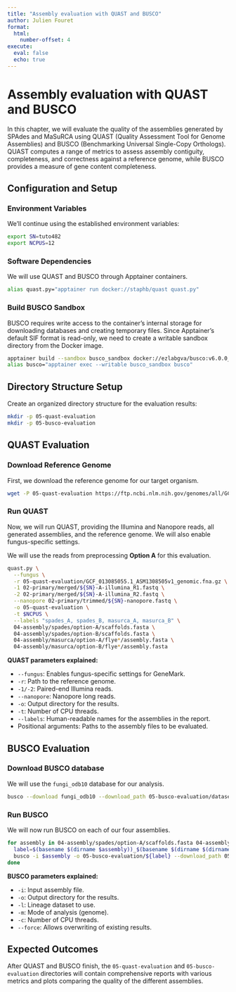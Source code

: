 ```yaml
---
title: "Assembly evaluation with QUAST and BUSCO"
author: Julien Fouret
format: 
  html:
    number-offset: 4
execute:
  eval: false
  echo: true
---
```


# Assembly evaluation with QUAST and BUSCO

In this chapter, we will evaluate the quality of the assemblies generated by SPAdes and MaSuRCA using QUAST (Quality Assessment Tool for Genome Assemblies) and BUSCO (Benchmarking Universal Single-Copy Orthologs). QUAST computes a range of metrics to assess assembly contiguity, completeness, and correctness against a reference genome, while BUSCO provides a measure of gene content completeness.

## Configuration and Setup

### Environment Variables

We'll continue using the established environment variables:

``` bash
export SN=tuto482
export NCPUS=12
```

### Software Dependencies

We will use QUAST and BUSCO through Apptainer containers.

``` bash
alias quast.py="apptainer run docker://staphb/quast quast.py"
```

### Build BUSCO Sandbox

BUSCO requires write access to the container's internal storage for downloading databases and creating temporary files. Since Apptainer's default SIF format is read-only, we need to create a writable sandbox directory from the Docker image.

``` bash
apptainer build --sandbox busco_sandbox docker://ezlabgva/busco:v6.0.0_cv1
alias busco="apptainer exec --writable busco_sandbox busco"
```

## Directory Structure Setup

Create an organized directory structure for the evaluation results:

``` bash
mkdir -p 05-quast-evaluation
mkdir -p 05-busco-evaluation
```

## QUAST Evaluation

### Download Reference Genome

First, we download the reference genome for our target organism.

``` bash
wget -P 05-quast-evaluation https://ftp.ncbi.nlm.nih.gov/genomes/all/GCF/013/085/055/GCF_013085055.1_ASM1308505v1/GCF_013085055.1_ASM1308505v1_genomic.fna.gz
```

### Run QUAST

Now, we will run QUAST, providing the Illumina and Nanopore reads, all generated assemblies, and the reference genome. We will also enable fungus-specific settings.

We will use the reads from preprocessing **Option A** for this evaluation.

``` bash
quast.py \
  --fungus \
  -r 05-quast-evaluation/GCF_013085055.1_ASM1308505v1_genomic.fna.gz \
  -1 02-primary/merged/${SN}-A-illumina_R1.fastq \
  -2 02-primary/merged/${SN}-A-illumina_R2.fastq \
  --nanopore 02-primary/trimmed/${SN}-nanopore.fastq \
  -o 05-quast-evaluation \
  -t $NCPUS \
  --labels "spades_A, spades_B, masurca_A, masurca_B" \
  04-assembly/spades/option-A/scaffolds.fasta \
  04-assembly/spades/option-B/scaffolds.fasta \
  04-assembly/masurca/option-A/flye*/assembly.fasta \
  04-assembly/masurca/option-B/flye*/assembly.fasta
```

**QUAST parameters explained:**

-   `--fungus`: Enables fungus-specific settings for GeneMark.
-   `-r`: Path to the reference genome.
-   `-1/-2`: Paired-end Illumina reads.
-   `--nanopore`: Nanopore long reads.
-   `-o`: Output directory for the results.
-   `-t`: Number of CPU threads.
-   `--labels`: Human-readable names for the assemblies in the report.
-   Positional arguments: Paths to the assembly files to be evaluated.

## BUSCO Evaluation

### Download BUSCO database

We will use the `fungi_odb10` database for our analysis.

``` bash
busco --download fungi_odb10 --download_path 05-busco-evaluation/datasets
```

### Run BUSCO

We will now run BUSCO on each of our four assemblies.

``` bash
for assembly in 04-assembly/spades/option-A/scaffolds.fasta 04-assembly/spades/option-B/scaffolds.fasta 04-assembly/masurca/option-A/flye*/assembly.fasta 04-assembly/masurca/option-B/flye*/assembly.fasta; do
  label=$(basename $(dirname $assembly))_$(basename $(dirname $(dirname $assembly)))
  busco -i $assembly -o 05-busco-evaluation/${label} --download_path 05-busco-evaluation/datasets -l fungi_odb10 -m genome -c $NCPUS --force
done
```

**BUSCO parameters explained:**

-   `-i`: Input assembly file.
-   `-o`: Output directory for the results.
-   `-l`: Lineage dataset to use.
-   `-m`: Mode of analysis (genome).
-   `-c`: Number of CPU threads.
-   `--force`: Allows overwriting of existing results.

## Expected Outcomes

After QUAST and BUSCO finish, the `05-quast-evaluation` and `05-busco-evaluation` directories will contain comprehensive reports with various metrics and plots comparing the quality of the different assemblies.